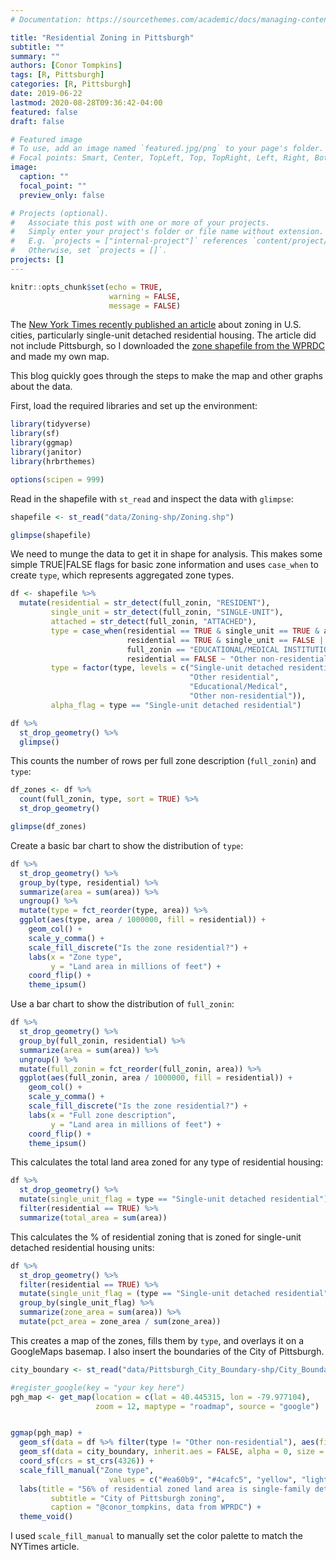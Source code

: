 ```yaml
---
# Documentation: https://sourcethemes.com/academic/docs/managing-content/

title: "Residential Zoning in Pittsburgh"
subtitle: ""
summary: ""
authors: [Conor Tompkins]
tags: [R, Pittsburgh]
categories: [R, Pittsburgh]
date: 2019-06-22
lastmod: 2020-08-28T09:36:42-04:00
featured: false
draft: false

# Featured image
# To use, add an image named `featured.jpg/png` to your page's folder.
# Focal points: Smart, Center, TopLeft, Top, TopRight, Left, Right, BottomLeft, Bottom, BottomRight.
image:
  caption: ""
  focal_point: ""
  preview_only: false

# Projects (optional).
#   Associate this post with one or more of your projects.
#   Simply enter your project's folder or file name without extension.
#   E.g. `projects = ["internal-project"]` references `content/project/deep-learning/index.md`.
#   Otherwise, set `projects = []`.
projects: []
---
```

```r
knitr::opts_chunk$set(echo = TRUE,
                      warning = FALSE,
                      message = FALSE)
```

The [New York Times recently published an article](https://www.nytimes.com/interactive/2019/06/18/upshot/cities-across-america-question-single-family-zoning.html) about zoning in U.S. cities, particularly single-unit detached residential housing. The article did not include Pittsburgh, so I downloaded the [zone shapefile from the WPRDC](https://data.wprdc.org/dataset/zoning1) and made my own map.

This blog quickly goes through the steps to make the map and other graphs about the data.

First, load the required libraries and set up the environment:
```r
library(tidyverse)
library(sf)
library(ggmap)
library(janitor)
library(hrbrthemes)

options(scipen = 999)
```

Read in the shapefile with `st_read` and inspect the data with `glimpse`:
```r
shapefile <- st_read("data/Zoning-shp/Zoning.shp")

glimpse(shapefile)
```

We need to munge the data to get it in shape for analysis. This makes some simple TRUE|FALSE flags for basic zone information and uses `case_when` to create `type`, which represents aggregated zone types.
```r
df <- shapefile %>% 
  mutate(residential = str_detect(full_zonin, "RESIDENT"),
         single_unit = str_detect(full_zonin, "SINGLE-UNIT"),
         attached = str_detect(full_zonin, "ATTACHED"),
         type = case_when(residential == TRUE & single_unit == TRUE & attached == FALSE ~ "Single-unit detached residential",
                          residential == TRUE & single_unit == FALSE | attached == TRUE ~ "Other residential",
                          full_zonin == "EDUCATIONAL/MEDICAL INSTITUTION" ~ "Educational/Medical",
                          residential == FALSE ~ "Other non-residential"),
         type = factor(type, levels = c("Single-unit detached residential", 
                                        "Other residential",
                                        "Educational/Medical",
                                        "Other non-residential")),
         alpha_flag = type == "Single-unit detached residential")
```

```r
df %>% 
  st_drop_geometry() %>% 
  glimpse()
```

This counts the number of rows per full zone description (`full_zonin`) and `type`:
```r
df_zones <- df %>% 
  count(full_zonin, type, sort = TRUE) %>% 
  st_drop_geometry()
```

```r
glimpse(df_zones)
```

Create a basic bar chart to show the distribution of `type`:
```r
df %>% 
  st_drop_geometry() %>% 
  group_by(type, residential) %>% 
  summarize(area = sum(area)) %>% 
  ungroup() %>% 
  mutate(type = fct_reorder(type, area)) %>% 
  ggplot(aes(type, area / 1000000, fill = residential)) +
    geom_col() +
    scale_y_comma() +
    scale_fill_discrete("Is the zone residential?") +
    labs(x = "Zone type",
         y = "Land area in millions of feet") +
    coord_flip() +
    theme_ipsum()
```

Use a bar chart to show the distribution of `full_zonin`:
```r
df %>% 
  st_drop_geometry() %>% 
  group_by(full_zonin, residential) %>% 
  summarize(area = sum(area)) %>% 
  ungroup() %>% 
  mutate(full_zonin = fct_reorder(full_zonin, area)) %>% 
  ggplot(aes(full_zonin, area / 1000000, fill = residential)) +
    geom_col() +
    scale_y_comma() +
    scale_fill_discrete("Is the zone residential?") +
    labs(x = "Full zone description",
         y = "Land area in millions of feet") +
    coord_flip() +
    theme_ipsum()
```

This calculates the total land area zoned for any type of residential housing:
```r
df %>% 
  st_drop_geometry() %>% 
  mutate(single_unit_flag = type == "Single-unit detached residential") %>% 
  filter(residential == TRUE) %>% 
  summarize(total_area = sum(area))
```

This calculates the % of residential zoning that is zoned for single-unit detached residential housing units:
```r
df %>% 
  st_drop_geometry() %>% 
  filter(residential == TRUE) %>% 
  mutate(single_unit_flag = (type == "Single-unit detached residential")) %>% 
  group_by(single_unit_flag) %>% 
  summarize(zone_area = sum(area)) %>% 
  mutate(pct_area = zone_area / sum(zone_area))
```

This creates a map of the zones, fills them by `type`, and overlays it on a GoogleMaps basemap. I also insert the boundaries of the City of Pittsburgh.
```r
city_boundary <- st_read("data/Pittsburgh_City_Boundary-shp/City_Boundary.shp")

#register_google(key = "your key here")
pgh_map <- get_map(location = c(lat = 40.445315, lon = -79.977104), 
                   zoom = 12, maptype = "roadmap", source = "google")


ggmap(pgh_map) +
  geom_sf(data = df %>% filter(type != "Other non-residential"), aes(fill = type), inherit.aes = FALSE, size = .5, alpha = 1, color = NA) +
  geom_sf(data = city_boundary, inherit.aes = FALSE, alpha = 0, size = 2) +
  coord_sf(crs = st_crs(4326)) +
  scale_fill_manual("Zone type",
                      values = c("#ea60b9", "#4cafc5", "yellow", "light grey")) +
  labs(title = "56% of residential zoned land area is single-family detached residential",
         subtitle = "City of Pittsburgh zoning",
         caption = "@conor_tompkins, data from WPRDC") +
  theme_void()
```

I used `scale_fill_manual` to manually set the color palette to match the NYTimes article.